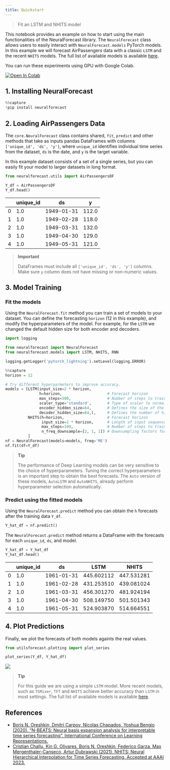 ```yaml
---
title: Quickstart
---
```


> Fit an LSTM and NHITS model

This notebook provides an example on how to start using the main
functionalities of the NeuralForecast library. The `NeuralForecast`
class allows users to easily interact with `NeuralForecast.models`
PyTorch models. In this example we will forecast AirPassengers data with
a classic `LSTM` and the recent `NHITS` models. The full list of
available models is available
[here](https://nixtlaverse.nixtla.io/neuralforecast/docs/capabilities/overview.html).

You can run these experiments using GPU with Google Colab.

<a href="https://colab.research.google.com/github/Nixtla/neuralforecast/blob/main/nbs/examples/Getting_Started.ipynb" target="_parent"><img src="https://colab.research.google.com/assets/colab-badge.svg" alt="Open In Colab"/></a>

## 1. Installing NeuralForecast

```python
%%capture
!pip install neuralforecast
```

## 2. Loading AirPassengers Data

The `core.NeuralForecast` class contains shared, `fit`, `predict` and
other methods that take as inputs pandas DataFrames with columns
`['unique_id', 'ds', 'y']`, where `unique_id` identifies individual time
series from the dataset, `ds` is the date, and `y` is the target
variable.

In this example dataset consists of a set of a single series, but you
can easily fit your model to larger datasets in long format.

```python
from neuralforecast.utils import AirPassengersDF
```


```python
Y_df = AirPassengersDF
Y_df.head()
```

|     | unique_id | ds         | y     |
|-----|-----------|------------|-------|
| 0   | 1.0       | 1949-01-31 | 112.0 |
| 1   | 1.0       | 1949-02-28 | 118.0 |
| 2   | 1.0       | 1949-03-31 | 132.0 |
| 3   | 1.0       | 1949-04-30 | 129.0 |
| 4   | 1.0       | 1949-05-31 | 121.0 |

> **Important**
>
> DataFrames must include all `['unique_id', 'ds', 'y']` columns. Make
> sure `y` column does not have missing or non-numeric values.

## 3. Model Training

### Fit the models

Using the `NeuralForecast.fit` method you can train a set of models to
your dataset. You can define the forecasting `horizon` (12 in this
example), and modify the hyperparameters of the model. For example, for
the `LSTM` we changed the default hidden size for both encoder and
decoders.

```python
import logging

from neuralforecast import NeuralForecast
from neuralforecast.models import LSTM, NHITS, RNN
```


```python
logging.getLogger('pytorch_lightning').setLevel(logging.ERROR)
```


```python
%%capture
horizon = 12

# Try different hyperparmeters to improve accuracy.
models = [LSTM(input_size=2 * horizon,
               h=horizon,                    # Forecast horizon
               max_steps=500,                # Number of steps to train
               scaler_type='standard',       # Type of scaler to normalize data
               encoder_hidden_size=64,       # Defines the size of the hidden state of the LSTM
               decoder_hidden_size=64,),     # Defines the number of hidden units of each layer of the MLP decoder
          NHITS(h=horizon,                   # Forecast horizon
                input_size=2 * horizon,      # Length of input sequence
                max_steps=100,               # Number of steps to train
                n_freq_downsample=[2, 1, 1]) # Downsampling factors for each stack output
          ]
nf = NeuralForecast(models=models, freq='ME')
nf.fit(df=Y_df)
```

> **Tip**
>
> The performance of Deep Learning models can be very sensitive to the
> choice of hyperparameters. Tuning the correct hyperparameters is an
> important step to obtain the best forecasts. The `Auto` version of
> these models, `AutoLSTM` and `AutoNHITS`, already perform
> hyperparameter selection automatically.

### Predict using the fitted models

Using the `NeuralForecast.predict` method you can obtain the `h`
forecasts after the training data `Y_df`.

```python
Y_hat_df = nf.predict()
```

The `NeuralForecast.predict` method returns a DataFrame with the
forecasts for each `unique_id`, `ds`, and model.

```python
Y_hat_df = Y_hat_df
Y_hat_df.head()
```

|     | unique_id | ds         | LSTM       | NHITS      |
|-----|-----------|------------|------------|------------|
| 0   | 1.0       | 1961-01-31 | 445.602112 | 447.531281 |
| 1   | 1.0       | 1961-02-28 | 431.253510 | 439.081024 |
| 2   | 1.0       | 1961-03-31 | 456.301270 | 481.924194 |
| 3   | 1.0       | 1961-04-30 | 508.149750 | 501.501343 |
| 4   | 1.0       | 1961-05-31 | 524.903870 | 514.664551 |

## 4. Plot Predictions

Finally, we plot the forecasts of both models againts the real values.

```python
from utilsforecast.plotting import plot_series
```


```python
plot_series(Y_df, Y_hat_df)
```

![](02_quickstart_files/figure-markdown_strict/cell-11-output-1.png)

> **Tip**
>
> For this guide we are using a simple `LSTM` model. More recent models,
> such as `TSMixer`, `TFT` and `NHITS` achieve better accuracy than
> `LSTM` in most settings. The full list of available models is
> available
> [here](https://nixtlaverse.nixtla.io/neuralforecast/docs/capabilities/overview.html).

## References

-   [Boris N. Oreshkin, Dmitri Carpov, Nicolas Chapados, Yoshua Bengio
    (2020). “N-BEATS: Neural basis expansion analysis for interpretable
    time series forecasting”. International Conference on Learning
    Representations.](https://arxiv.org/abs/1905.10437)<br/>
-   [Cristian Challu, Kin G. Olivares, Boris N. Oreshkin, Federico
    Garza, Max Mergenthaler-Canseco, Artur Dubrawski (2021). NHITS:
    Neural Hierarchical Interpolation for Time Series Forecasting.
    Accepted at AAAI 2023.](https://arxiv.org/abs/2201.12886)

